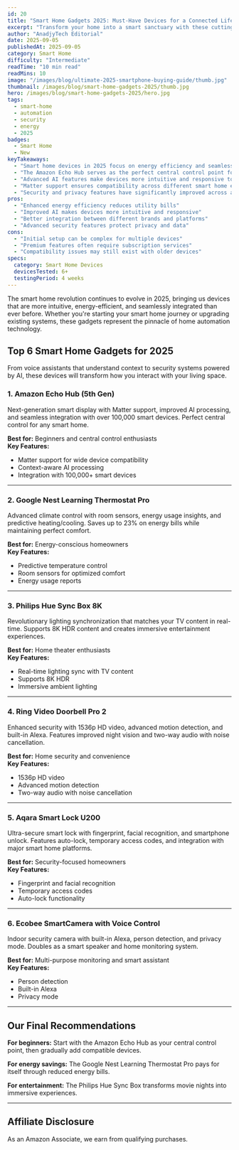 ```yaml
---
id: 20
title: "Smart Home Gadgets 2025: Must-Have Devices for a Connected Life"
excerpt: "Transform your home into a smart sanctuary with these cutting-edge devices that blend convenience, security, and energy efficiency."
author: "AnadjyTech Editorial"
date: 2025-09-05
publishedAt: 2025-09-05
category: Smart Home
difficulty: "Intermediate"
readTime: "10 min read"
readMins: 10 
image: "/images/blog/ultimate-2025-smartphone-buying-guide/thumb.jpg"
thumbnail: /images/blog/smart-home-gadgets-2025/thumb.jpg
hero: /images/blog/smart-home-gadgets-2025/hero.jpg
tags:
  - smart-home
  - automation
  - security
  - energy
  - 2025
badges:
  - Smart Home
  - New
keyTakeaways:
  - "Smart home devices in 2025 focus on energy efficiency and seamless integration"
  - "The Amazon Echo Hub serves as the perfect central control point for beginners"
  - "Advanced AI features make devices more intuitive and responsive to user needs"
  - "Matter support ensures compatibility across different smart home ecosystems"
  - "Security and privacy features have significantly improved across all categories"
pros:
  - "Enhanced energy efficiency reduces utility bills"
  - "Improved AI makes devices more intuitive and responsive"
  - "Better integration between different brands and platforms"
  - "Advanced security features protect privacy and data"
cons:
  - "Initial setup can be complex for multiple devices"
  - "Premium features often require subscription services"
  - "Compatibility issues may still exist with older devices"
specs:
  category: Smart Home Devices
  devicesTested: 6+
  testingPeriod: 4 weeks
---
```


The smart home revolution continues to evolve in 2025, bringing us devices that are more intuitive, energy-efficient, and seamlessly integrated than ever before. Whether you're starting your smart home journey or upgrading existing systems, these gadgets represent the pinnacle of home automation technology.

## Top 6 Smart Home Gadgets for 2025

From voice assistants that understand context to security systems powered by AI, these devices will transform how you interact with your living space.

### 1. Amazon Echo Hub (5th Gen)

Next-generation smart display with Matter support, improved AI processing, and seamless integration with over 100,000 smart devices. Perfect central control for any smart home.

**Best for:** Beginners and central control enthusiasts  
**Key Features:**
- Matter support for wide device compatibility
- Context-aware AI processing
- Integration with 100,000+ smart devices  


---

### 2. Google Nest Learning Thermostat Pro

Advanced climate control with room sensors, energy usage insights, and predictive heating/cooling. Saves up to 23% on energy bills while maintaining perfect comfort.

**Best for:** Energy-conscious homeowners  
**Key Features:**
- Predictive temperature control
- Room sensors for optimized comfort
- Energy usage reports  


---

### 3. Philips Hue Sync Box 8K

Revolutionary lighting synchronization that matches your TV content in real-time. Supports 8K HDR content and creates immersive entertainment experiences.

**Best for:** Home theater enthusiasts  
**Key Features:**
- Real-time lighting sync with TV content
- Supports 8K HDR
- Immersive ambient lighting  


---

### 4. Ring Video Doorbell Pro 2

Enhanced security with 1536p HD video, advanced motion detection, and built-in Alexa. Features improved night vision and two-way audio with noise cancellation.

**Best for:** Home security and convenience  
**Key Features:**
- 1536p HD video
- Advanced motion detection
- Two-way audio with noise cancellation  


---

### 5. Aqara Smart Lock U200

Ultra-secure smart lock with fingerprint, facial recognition, and smartphone unlock. Features auto-lock, temporary access codes, and integration with major smart home platforms.

**Best for:** Security-focused homeowners  
**Key Features:**
- Fingerprint and facial recognition
- Temporary access codes
- Auto-lock functionality  

---

### 6. Ecobee SmartCamera with Voice Control

Indoor security camera with built-in Alexa, person detection, and privacy mode. Doubles as a smart speaker and home monitoring system.

**Best for:** Multi-purpose monitoring and smart assistant  
**Key Features:**
- Person detection
- Built-in Alexa
- Privacy mode  


---

## Our Final Recommendations

**For beginners:** Start with the Amazon Echo Hub as your central control point, then gradually add compatible devices.

**For energy savings:** The Google Nest Learning Thermostat Pro pays for itself through reduced energy bills.

**For entertainment:** The Philips Hue Sync Box transforms movie nights into immersive experiences.

---

## Affiliate Disclosure

As an Amazon Associate, we earn from qualifying purchases.
